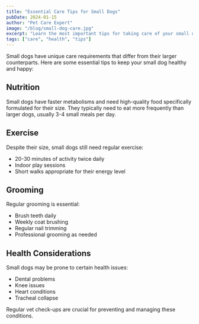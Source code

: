 ```yaml
---
title: "Essential Care Tips for Small Dogs"
pubDate: 2024-01-15
author: "Pet Care Expert"
image: "/blog/small-dog-care.jpg"
excerpt: "Learn the most important tips for taking care of your small dog, from nutrition to exercise needs."
tags: ["care", "health", "tips"]
---
```


Small dogs have unique care requirements that differ from their larger counterparts. Here are some essential tips to keep your small dog healthy and happy:

## Nutrition

Small dogs have faster metabolisms and need high-quality food specifically formulated for their size. They typically need to eat more frequently than larger dogs, usually 3-4 small meals per day.

## Exercise

Despite their size, small dogs still need regular exercise:
- 20-30 minutes of activity twice daily
- Indoor play sessions
- Short walks appropriate for their energy level

## Grooming

Regular grooming is essential:
- Brush teeth daily
- Weekly coat brushing
- Regular nail trimming
- Professional grooming as needed

## Health Considerations

Small dogs may be prone to certain health issues:
- Dental problems
- Knee issues
- Heart conditions
- Tracheal collapse

Regular vet check-ups are crucial for preventing and managing these conditions.